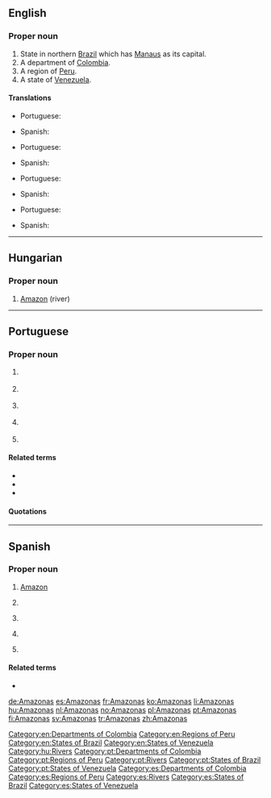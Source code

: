 ==English==
{{wikipedia}}

===Proper noun===
{{en-proper noun}}

# State in northern [[Brazil]] which has [[Manaus]] as its capital.
# A department of [[Colombia]].
# A region of [[Peru]].
# A state of [[Venezuela]].

====Translations====
{{trans-top|state of Brazil}}
* Portuguese: {{t+|pt|Amazonas}}
{{trans-mid}}
* Spanish: {{t+|es|Amazonas}}
{{trans-bottom}}

{{trans-top|department of Colombia}}
* Portuguese: {{t+|pt|Amazonas}}
{{trans-mid}}
* Spanish: {{t+|es|Amazonas}}
{{trans-bottom}}

{{trans-top|region of Peru}}
* Portuguese: {{t+|pt|Amazonas}}
{{trans-mid}}
* Spanish: {{t+|es|Amazonas}}
{{trans-bottom}}

{{trans-top|state of Venezuela}}
* Portuguese: {{t+|pt|Amazonas}}
{{trans-mid}}
* Spanish: {{t+|es|Amazonas}}
{{trans-bottom}}

[[Category:en:Departments of Colombia]]
[[Category:en:Regions of Peru]]
[[Category:en:States of Brazil]]
[[Category:en:States of Venezuela]]

----

==Hungarian==
{{wikipedia|lang=hu}}

===Proper noun===
{{hu-proper noun}}

# [[Amazon]] (river)

[[Category:hu:Rivers]]

----

==Portuguese==
{{wikipedia|lang=pt}}

===Proper noun===
{{pt-proper noun|m}}

# {{l|en|Amazon}} {{gloss|river}}
# {{l|en|Amazonas}} {{gloss|state of Brazil}}
# {{l|en|Amazonas}} {{gloss|region of Peru}}
# {{l|en|Amazonas}} {{gloss|department of Colombia}}
# {{l|en|Amazonas}} {{gloss|state of Venezuela}}

====Related terms====
* {{l|pt|amazona}}
* {{l|pt|amazonense}}
* {{l|pt|Amazônia}}

====Quotations====
{{seeCites}}

[[Category:pt:Departments of Colombia]]
[[Category:pt:Regions of Peru]]
[[Category:pt:Rivers]]
[[Category:pt:States of Brazil]]
[[Category:pt:States of Venezuela]]

----

==Spanish==
{{wikipedia|lang=es}}

===Proper noun===
{{es-proper noun|m}}

# [[Amazon]] {{gloss|river}}
# {{l|en|Amazonas}} {{gloss|state of Brazil}}
# {{l|en|Amazonas}} {{gloss|region of Peru}}
# {{l|en|Amazonas}} {{gloss|department of Colombia}}
# {{l|en|Amazonas}} {{gloss|state of Venezuela}}

====Related terms====
* {{l|es|amazonense}}

[[Category:es:Departments of Colombia]]
[[Category:es:Regions of Peru]]
[[Category:es:Rivers]]
[[Category:es:States of Brazil]]
[[Category:es:States of Venezuela]]

[[de:Amazonas]]
[[es:Amazonas]]
[[fr:Amazonas]]
[[ko:Amazonas]]
[[li:Amazonas]]
[[hu:Amazonas]]
[[nl:Amazonas]]
[[no:Amazonas]]
[[pl:Amazonas]]
[[pt:Amazonas]]
[[fi:Amazonas]]
[[sv:Amazonas]]
[[tr:Amazonas]]
[[zh:Amazonas]]